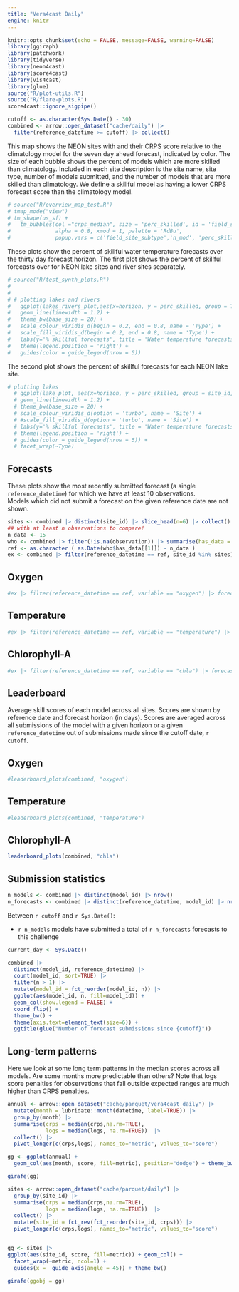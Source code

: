 ```yaml
---
title: "Vera4cast Daily"
engine: knitr
---
```


```r
knitr::opts_chunk$set(echo = FALSE, message=FALSE, warning=FALSE)
library(ggiraph)
library(patchwork)
library(tidyverse)
library(neon4cast)
library(score4cast)
library(vis4cast)
library(glue)
source("R/plot-utils.R")
source("R/flare-plots.R")
score4cast::ignore_sigpipe()

```

```r
cutoff <- as.character(Sys.Date() - 30)
combined <- arrow::open_dataset("cache/daily") |>
  filter(reference_datetime >= cutoff) |> collect()

```

This map shows the NEON sites with and their CRPS score relative to the climatology model for the seven day ahead forecast, indicated by color. The size of each bubble shows the percent of models which are more skilled than climatology. Included in each site description is the site name, site type, number of models submitted, and the number of models that are more skilled than climatology. We define a skillful model as having a lower CRPS forecast score than the climatology model.  

```r
# source("R/overview_map_test.R")
# tmap_mode("view")
# tm_shape(us_sf) +
#   tm_bubbles(col ="crps_median", size = 'perc_skilled', id = 'field_site_name', title.col = 'CRPS skill relative to climatology',
#              alpha = 0.8, xmod = 1, palette = 'RdBu',
#              popup.vars = c('field_site_subtype','n_mod', 'perc_skilled'))
```

These plots show the percent of skillful water temperature forecasts over the thirty day forecast horizon. The first plot shows the percent of skillful forecasts over for NEON lake sites and river sites separately.

```r
# source("R/test_synth_plots.R")
# 
# 
# # plotting lakes and rivers
#   ggplot(lakes_rivers_plot,aes(x=horizon, y = perc_skilled, group = Type, colour = Type)) +
#   geom_line(linewidth = 1.2) +
#   theme_bw(base_size = 20) +
#   scale_colour_viridis_d(begin = 0.2, end = 0.8, name = 'Type') +
#   scale_fill_viridis_d(begin = 0.2, end = 0.8, name = 'Type') +
#   labs(y='% skillful forecasts', title = 'Water temperature forecasts') +
#   theme(legend.position = 'right') +
#   guides(color = guide_legend(nrow = 5))
```
    
The second plot shows the percent of skillful forecasts for each NEON lake site. 
    
```r
# plotting lakes 
  # ggplot(lake_plot, aes(x=horizon, y = perc_skilled, group = site_id, colour = site_id)) +
  # geom_line(linewidth = 1.2) +
  # theme_bw(base_size = 20) +
  # scale_colour_viridis_d(option = 'turbo', name = 'Site') +
  # #scale_fill_viridis_d(option = 'turbo', name = 'Site') +
  # labs(y='% skillful forecasts', title = 'Water temperature forecasts') +
  # theme(legend.position = 'right') +
  # guides(color = guide_legend(nrow = 5)) +
  # facet_wrap(~Type)
```

## Forecasts

These plots show the most recently submitted forecast (a single `reference_datetime`) for which we have at least 10 observations.\
Models which did not submit a forecast on the given reference date are not shown.

```r
sites <- combined |> distinct(site_id) |> slice_head(n=6) |> collect() |> pull(site_id)
## with at least n observations to compare!
n_data <- 15
who <- combined |> filter(!is.na(observation)) |> summarise(has_data = max(reference_datetime)) |> collect()
ref <- as.character ( as.Date(who$has_data[[1]]) - n_data )
ex <- combined |> filter(reference_datetime == ref, site_id %in% sites) 
```

::: panel-tabset
## Oxygen

```r
#ex |> filter(reference_datetime == ref, variable == "oxygen") |> forecast_plots()
```

## Temperature

```r
#ex |> filter(reference_datetime == ref, variable == "temperature") |> forecast_plots()
```

## Chlorophyll-A

```r
#ex |> filter(reference_datetime == ref, variable == "chla") |> forecast_plots()
```
:::

## Leaderboard

Average skill scores of each model across all sites. Scores are shown by reference date and forecast horizon (in days). Scores are averaged across all submissions of the model with a given horizon or a given `reference_datetime` out of submissions made since the cutoff date, `r cutoff`.

::: panel-tabset
## Oxygen

```r
#leaderboard_plots(combined, "oxygen")
```

## Temperature

```r
#leaderboard_plots(combined, "temperature")
```

## Chlorophyll-A

```r
leaderboard_plots(combined, "chla")
```
:::

## Submission statistics

```r
n_models <- combined |> distinct(model_id) |> nrow()
n_forecasts <- combined |> distinct(reference_datetime, model_id) |> nrow()
```

Between `r cutoff` and `r Sys.Date()`:

-   `r n_models` models have submitted a total of `r n_forecasts` forecasts to this challenge

```r
current_day <- Sys.Date()

combined |> 
  distinct(model_id, reference_datetime) |>
  count(model_id, sort=TRUE) |>
  filter(n > 1) |>
  mutate(model_id = fct_reorder(model_id, n)) |>
  ggplot(aes(model_id, n, fill=model_id)) +
  geom_col(show.legend = FALSE) + 
  coord_flip() + 
  theme_bw() + 
  theme(axis.text=element_text(size=6)) +
  ggtitle(glue("Number of forecast submissions since {cutoff}"))
```

## Long-term patterns

Here we look at some long term patterns in the median scores across all models. Are some months more predictable than others? Note that logs score penalties for observations that fall outside expected ranges are much higher than CRPS penalties.

```r
annual <- arrow::open_dataset("cache/parquet/vera4cast_daily") |>
  mutate(month = lubridate::month(datetime, label=TRUE)) |>
  group_by(month) |>
  summarise(crps = median(crps,na.rm=TRUE),
            logs = median(logs, na.rm=TRUE))  |>
  collect() |>
  pivot_longer(c(crps,logs), names_to="metric", values_to="score")

gg <- ggplot(annual) +
  geom_col(aes(month, score, fill=metric), position="dodge") + theme_bw()

girafe(gg)
```

```r
sites <- arrow::open_dataset("cache/parquet/daily") |>
  group_by(site_id) |>
  summarise(crps = median(crps,na.rm=TRUE), 
            logs = median(logs, na.rm=TRUE))  |> 
  collect() |>
  mutate(site_id = fct_rev(fct_reorder(site_id, crps))) |>
  pivot_longer(c(crps,logs), names_to="metric", values_to="score")


gg <- sites |>
ggplot(aes(site_id, score, fill=metric)) + geom_col() +
  facet_wrap(~metric, ncol=1) + 
  guides(x =  guide_axis(angle = 45)) + theme_bw()

girafe(ggobj = gg)

```
